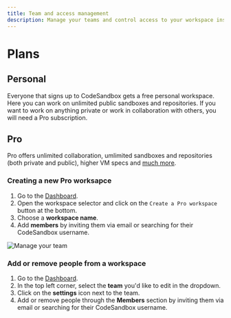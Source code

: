 ```yaml
---
title: Team and access management
description: Manage your teams and control access to your workspace inside CodeSandbox Repositories
---
```



# Plans

## Personal
Everyone that signs up to CodeSandbox gets a free personal workspace. Here you can work on unlimited public sandboxes and repositories. If you want to work on anything private or work in collaboration with others, you will need a Pro subscription. 

## Pro
Pro offers unlimited collaboration, umlimited sandboxes and repositories (both private and public), higher VM specs and [much more](https://codesandbox.io/pricing).



### Creating a new Pro worksapce

1. Go to the [Dashboard](https://codesandbox.io/dashboard).
1. Open the workspace selector and click on the `Create a Pro workspace` button at the bottom.
1. Choose a **workspace name**.
1. Add **members** by inviting them via email or searching for their CodeSandbox username.

![Manage your team](../images/teams-new.jpg)


### Add or remove people from a workspace

1. Go to the [Dashboard](https://codesandbox.io/dashboard).
1. In the top left corner, select the **team** you'd like to edit in the dropdown. 
1. Click on the **settings** icon next to the team.
1. Add or remove people through the **Members** section by inviting them via email or searching for their CodeSandbox username.
